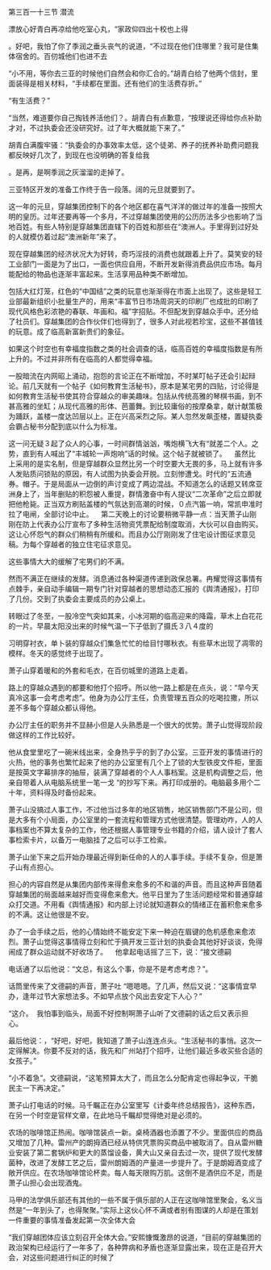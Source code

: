 

第三百一十三节 潜流

漂放心好青白再凉给他吃室心丸，“家政仰四出十校也上得

。好吧，我怕了你了季润之垂头丧气的说道，“不过现在他们住哪里？我可是住集体宿舍的。百仞城他们也进不去

“小不用，等你去三亚的时候他们自然会和你汇合的。”胡青白给了他两个信封，里面装得是相关材料，“手续都在里面。还有他们的生活费存折。”

“有生活费？”

“当然，难道要你自己掏钱养活他们？。胡青白有点歉意，“按理说还得给你点补助才对，不过执委会还没研究好。过了年大概就能下来了。”

胡青白满腹牢骚：“执委会的办事效率太低，这个徒弟、养子的抚养补助费问题我都反映好几次了，到现在也没明确的答复给我

。是再，是啊季润之灰溜溜的走掉了。

三亚特区开发的准备工作终于告一段落。阔的元旦就要到了。

这一年的元旦，穿越集团控制下的各个地区都在喜气洋洋的做过年的准备一按照大明的皇历。过年还要再等一个多月，不过穿越集团使用的公历历法多少也影响了当地百姓。有些人特别是穿越集团直辖下的百姓和那些在“澳洲人。手里得到过好处的人就模仿着过起“澳洲新年”来了。

现在穿越集团的经济状况大为好转，奇巧淫技的消费也就跟着上升了。莫笑安的轻工业部门一面是为了出口，一面也供应自用，不断开发新得消费品供应市场。每月能配给的物品也逐渐丰富起来。生活享用品种类不断增加。

包括大红灯笼，红色的“中国结”之类的玩意也渐渐得在市面上出现了。这些是轻工业部最新组织小批量生产的，用来“丰富节日市场周洞天的印刷厂也成批的印刷了现代风格色彩浓艳的春联、年画和。福”字招贴。不但配发到穿越众手中。还分给了社员们。穿越集团的合作伙伴们也得到了，很多人对此视若珍宝，这些不甚值钱的玩意。成了临高新富新贵们的象征。

如果这个时空也有幸福度指数之类的社会调查的话，临高百姓的幸福度指数是有所上升的。不过并非所有在临高的人都觉得幸福。

一股暗流在内网昭上涌动，抱怨的言论正在不断增加，不时某叮帖子还会引起辩论。前几天就有一个帖子《如何教育生活秘书》，原本是某宅男的四贴，讨论得是如何教育生活秘书使其符合穿越众的审美趣味。包括从传统高雅的琴棋书画，到不甚高雅的坐缸；从现代高雅的形体、芭蕾舞。到比较庸俗的按摩桑拿，献计献策极为踊跃，盖楼一度达凹层以上。正在兴高采烈之际。某人忽然发飙歪楼，置疑执委会霸占秘书分配到底以什么为标准。

这一问无疑３起了众人的心事，一时间群情汹汹，嘴炮横飞大有“就差二个人。之势，直到有人喊出了“丰城轮一声炮响”话的时候。这个帖子就被锁了。    虽然比上采用的是实名制，但是穿越群众显然比另一个时空要大无畏的多，马上就有许多人发贴质问锁贴的原因，有人试图为执委会开脱。立刻惨遭戈。时代的“五流通券。帽子。于是局面从一边倒的声讨变成了两边混战。不知道怎么的话题又转席亚洲身上了，当年删贴的积怨被人重提，群情激奋中有人提议“二次革命”之后立即就把他枪毙。正当双方刷贴盖楼的气氛达到高潮的时候，０点汽笛一响，常凯申准时拉了电闸，全部讨论中止。    第二天晚上的讨论要稍微平静一点：当天萧子山刚刚在防上代表办公厅宣布了多种生活物资凭票配给制度取消，大伙可以自由购买。这让心怀怨气的群众们稍稍有所缓和。而且办公厅刚刚发了住宅设计图征求意见稿。为每个穿越者的独立住宅征求意见。

这些事情大大的缓解了宅男们的不满。

然而不满正在继续的发酵。消息通过各种渠道传递到政保总署。冉耀觉得这事情有点棘手，亲自动手编辑一期专门针对穿越者的思想动态汇报的《舆清通报》，打印了几份。交到了执委会主要成员的办公桌上。

转眼过了冬至，一股冷空气突如其来，小冰河期的临高迎来的降霜，草木上白花花的一片。早晨太阳没出来的时候气温一下子低到了摄氏３八４度的

习明穿衬衣，单卜装的穿越众们集急忙忙的给目忖哪秋衣。有些草木出现了凋零的模样。冬天的感觉终于出现了。

萧子山穿着暖和的外套和毛衣，在百仞城里的道路上走着。

路上的穿越众遇到的都要和他打个招呼。所以他一路上都是在点头，说：“早今天真冷这事一会考虑考虑”。他身为办公厅主任，负责管理五百众的吃喝拉撒，所以差不多每个穿越众都认得他。

办公厅主任的职务并不显赫小但是人头熟悉是一个很大的优势。萧子山觉得现阶段做这样的工作比较好。

他从食堂里吃了一碗米线出来，全身热乎乎的到了办公室。三亚开发的事情进行的火热，他的事务也繁忙起来了他的办公室里有几个上了锁的大型铁皮文件柜，里面是按英文字幕排序的抽屉，装满了穿越者的个人人事档案。这是机构调整之后，他亲自带着人从电脑系统里一笔一戈 “的抄写下来。再打印成册的。电脑最多用个二十年，资料得及时备份起来。

萧子山没搞过人事工作，不过他当过多年的地区销售，地区销售部门不是公司，但是大多有个小局面，办公室里的一套流程和管理方式他很清楚。管理劝咋，人的人事档案也不算太复杂的工作，他还根据人事管理专业书籍的介绍，请人设计了套人事检索卡片，以备万一电脑挂了之后可以手工检索。

萧子山坐下来之后开始办理最近得到新任命的人的人事手续。手续不复杂，但是萧子山有点担心。

担心的内容自然是从集团内部传来得愈来愈多的不和谐的声音。而且这种声音随着穿越集团的局面越来越好而变得愈来愈大。他平日里为了生活问题经常和普通穿越众打交道。不用看《舆情通报》和内部上讨论就知道群众的情绪正在蓄积愈来愈多的不满。这让他很是不安。

办了一会手续之后，他的心情始终不能安定下来一种迫在眉键的危机感愈来愈浓烈。萧子山觉得这事情得立刻和忙于搞开发三亚计划的执委会其他好好谈谈，免得闹成了群众运动就不好收场了。    他拿起电话摇了三下，说：“接文德嗣

电话通了以后他说：“文总，有这么个事，你是不是考虑考虑？”。

话筒里传来了文德嗣的声音，萧子吐 “嗯嗯嗯。了几声，然后又说：“这事情宜早办，逢年过节大家想法多。不如早点放个风出去安定下人心？”

“这介。  我怕事到临头，局面不好控制啊萧子山听了文德嗣的话之后又表示担心。

最后他说：，“好吧，好吧，我知道了萧子山连连点头。“生活秘书的事悄。这次一定得解决。你要不反对的话，我先和广州站打个招呼，让他们最近多收买些合适的女孩子。”

“小不着急”。文德嗣说，“这笔预算太大了，而且怎么分配肯定也得起争议，干脆民主一下再决定。”

萧子山打电话的时候。马千瞩正在办公室里写《计委年终总结报告》，这种东西，在另一个时空是官样文章，在此地马千瞩却觉得绝对是必须的。

农场的咖啡馆正热闹。咖啡馆装点一新。桌椅酒器也添置了不少。里面供应的商品又增加了几种。雷州产的朗拇酒已经从特供凭票购买商品中被取消了。自从雷州糖业安装了第二套锅炉和更大的蒸馏设备，黄大山又亲自去过一次，提供了现代发酵菌种，改进了发酵工艺之后，雷州朗姆酒的产量进一步提升了。于是朗姆酒变成了敞开供应。在农场咖啡馆论杯卖。每人每天限购万肌。这倒不是酒供应不足，而是萧子山担心会出现酒鬼。

马甲的法学俱乐部还有其他的一些不属于俱乐部的人正在这咖啡馆里聚会，名义当然是“一年到头了，也得聚聚。”实际上这伙心怀不满或者别有图谋的人却是在策划一件重要的事情准备发起第一次全体大会

“我们穿越团体应该立刻召开全体大会。”安熙慷慨激昂的说道，“目前的穿越集团的政治架构已经运行了一年多了，各种弊病和矛盾也逐渐显露出来，现在正是召开大会，对这些问题进行纠正的时候了

